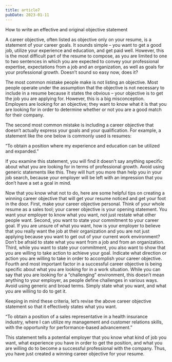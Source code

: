 ```yaml
---
title: article7
pubDate: 2023-01-11
---
```


How to write an effective and original objective statement

A career objective, often listed as objective only on your resume, is a statement of your career goals. It sounds simple – you want to get a good job, utilize your experience and education, and get paid well. However, this is the most difficult part of the resume to compose, as you are limited to one to two sentences in which you are expected to convey your professional expertise, expectations from a job and an organization, as well as goals for your professional growth. Doesn’t sound so easy now, does it?

The most common mistake people make is not listing an objective. Most people operate under the assumption that the objective is not necessary to include in a resume because it states the obvious – your objective is to get the job you are applying for. However, this is a big misconception. Employers are looking for an objective; they want to know what it is that you are looking for in order to determine whether or not you are a good match for their company. 

The second most common mistake is including a career objective that doesn’t actually express your goals and your qualification. For example, a statement like the one below is commonly used is resumes:

“To obtain a position where my experience and education can be utilized and expanded.”

If you examine this statement, you will find it doesn’t say anything specific about what you are looking for in terms of professional growth. Avoid using generic statements like this. They will hurt you more than help you in your job search, because your employer will be left with an impression that you don’t have a set a goal in mind. 

Now that you know what not to do, here are some helpful tips on creating a winning career objective that will get your resume noticed and get your foot in the door. First, make your career objective personal. Think of your whole resume as a sales tool; your career objective is your opening statement. You want your employer to know what you want, not just restate what other people want. Second, you want to state your commitment to your career goal. If you are unsure of what you want, how is your employer to believe that you really want the job at their organization and you are not just applying because you want to get out of your current work environment? Don’t be afraid to state what you want from a job and from an organization. Third, while you want to state your commitment, you also want to show that you are willing to take action to achieve your goal. Indicate what direction or action you are willing to take in order to accomplish your career objective. Fourth and most important factor in a successful career objective is being specific about what you are looking for in a work situation. While you can say that you are looking for a “challenging” environment, this doesn’t mean anything to your employer, as people define challenges in various ways. Avoid using generic and broad terms. Simply state what you want, and what you are willing to do to get it. 

Keeping in mind these criteria, let’s revise the above career objective statement so that it effectively states what you want. 

“To obtain a position of a sales representative in a health insurance industry, where I can utilize my management and customer relations skills, with the opportunity for performance-based advancement.”

This statement tells a potential employer that you know what kind of job you want, what experience you have in order to get the position, and what you are willing do to become a successful professional with the company. Thus, you have just created a winning career objective for your resume.